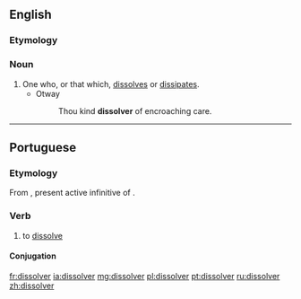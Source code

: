 ==English==

===Etymology===
{{suffix|dissolve|er|lang=en}}

===Noun===
{{en-noun}}

# One who, or that which, [[dissolve]]s or [[dissipate]]s.
#* Otway
#*: Thou kind '''dissolver''' of encroaching care.

----

==Portuguese==

===Etymology===
From {{etyl|la|pt}} {{m|la|dissolvere}}, present active infinitive of {{m|la|dissolvō}}.

===Verb===
{{pt-verb|dissolv|er}}

# to [[dissolve]]

====Conjugation====
{{pt-conj|dissolv|er}}

[[fr:dissolver]]
[[ia:dissolver]]
[[mg:dissolver]]
[[pl:dissolver]]
[[pt:dissolver]]
[[ru:dissolver]]
[[zh:dissolver]]